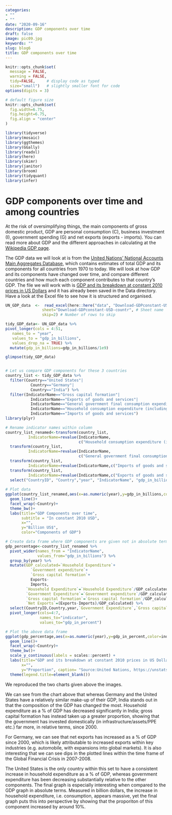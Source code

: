 ```yaml
---
categories:
- ""
- ""
date: "2020-09-16"
description: GDP components over time
draft: false
image: pic09.jpg
keywords: ""
slug: blog6
title: GDP components over time
---
```


```r
knitr::opts_chunk$set(
  message = FALSE, 
  warning = FALSE, 
  tidy=FALSE,     # display code as typed
  size="small")   # slightly smaller font for code
options(digits = 3)

# default figure size
knitr::opts_chunk$set(
  fig.width=6.75, 
  fig.height=6.75,
  fig.align = "center"
)
```

```r
library(tidyverse)
library(mosaic)
library(ggthemes)
library(GGally)
library(readxl)
library(here)
library(skimr)
library(janitor)
library(broom)
library(tidyquant)
library(infer)
```

# GDP components over time and among countries

At the risk of oversimplifying things, the main components of gross domestic product, GDP are personal consumption (C), business investment (I), government spending (G) and net exports (exports - imports). You can read more about GDP and the different approaches in calculating at the [Wikipedia GDP page](https://en.wikipedia.org/wiki/Gross_domestic_product).

The GDP data we will look at is from the [United Nations' National Accounts Main Aggregates Database](https://unstats.un.org/unsd/snaama/Downloads), which contains estimates of total GDP and its components for all countries from 1970 to today. We will look at how GDP and its components have changed over time, and compare different countries and how much each component contributes to that country's GDP. The file we will work with is [GDP and its breakdown at constant 2010 prices in US Dollars](http://unstats.un.org/unsd/amaapi/api/file/6) and it has already been saved in the Data directory. Have a look at the Excel file to see how it is structured and organised.


```r

UN_GDP_data  <-  read_excel(here::here("data", "Download-GDPconstant-USD-countries.xls"), # Excel filename
                sheet="Download-GDPconstant-USD-countr", # Sheet name
                skip=2) # Number of rows to skip

```


```r

tidy_GDP_data<- UN_GDP_data %>% 
pivot_longer(cols = 4:51,
   names_to = "year",
   values_to = "gdp_in_billions",
   values_drop_na = TRUE) %>% 
  mutate(gdp_in_billions=gdp_in_billions/1e9) 

glimpse(tidy_GDP_data)


# Let us compare GDP components for these 3 countries
country_list <- tidy_GDP_data %>% 
  filter(Country=="United States"|
           Country=="Germany"|
           Country=="India") %>% 
  filter(IndicatorName=="Gross capital formation"|
           IndicatorName=="Exports of goods and services"|
           IndicatorName=="General government final consumption expenditure"|
           IndicatorName=="Household consumption expenditure (including Non-profit institutions serving households)"|
           IndicatorName=="Imports of goods and services")
library(plyr)

# Rename indicator names within column
country_list_renamed<-transform(country_list,
          IndicatorName=revalue(IndicatorName,
                                c("Household consumption expenditure (including Non-profit institutions serving households)"="Household Expenditure"))) %>%
  transform(country_list,
          IndicatorName=revalue(IndicatorName,
                                c("General government final consumption expenditure"="Government expenditure"))) %>%
  transform(country_list,
          IndicatorName=revalue(IndicatorName,c("Imports of goods and services"="Imports"))) %>%
  transform(country_list,
          IndicatorName=revalue(IndicatorName,c("Exports of goods and services"="Exports"))) %>%
  select("CountryID", "Country","year", "IndicatorName", "gdp_in_billions")
  
# Plot data
ggplot(country_list_renamed,aes(x=as.numeric(year),y=gdp_in_billions,color=IndicatorName))+
  geom_line()+ 
  facet_wrap(~Country)+
  theme_bw()+
  labs(title="GDP Components over time", 
       subtitle = "In constant 2010 USD",
       x="",
       y="Billion US$",
       color="Components of GDP")

# Create data frame where GDP components are given not in absolute terms but as % of GDP
gdp_percentage<-country_list_renamed %>% 
  pivot_wider(names_from = "IndicatorName",
              values_from="gdp_in_billions") %>%  
  group_by(year) %>% 
  mutate(GDP_calculated=`Household Expenditure`+
           `Government expenditure`+
           `Gross capital formation`+
           Exports-
           Imports,
         `Household Expenditure`=`Household Expenditure`/GDP_calculated,
         `Government Expenditure`=`Government expenditure`/GDP_calculated,
         `Gross capital formation`=`Gross capital formation`/GDP_calculated,
         `Net Exports`=(Exports-Imports)/GDP_calculated) %>% 
  select(CountryID,Country,year,`Government Expenditure`,`Gross capital formation`,`Household Expenditure`,`Net Exports`) %>% 
  pivot_longer(cols=4:7,
               names_to="indicator",
               values_to="gdp_in_percent") 

# Plot the above data frame
ggplot(gdp_percentage,aes(x=as.numeric(year),y=gdp_in_percent,color=indicator))+
  geom_line()+ 
  facet_wrap(~Country)+
  theme_bw()+
  scale_y_continuous(labels = scales::percent) +
  labs(title="GDP and its breakdown at constant 2010 prices in US Dollars", 
       x="",
       y="Proportion", caption= "Source:United Nations, https://unstats.un.org/unsd/snaama/Downloads")+
  theme(legend.title=element_blank())
```

We reproduced the two charts given above the images. 

We can see from the chart above that whereas Germany and the United States have a relatively similar make-up of their GDP, India stands out in that the composition of the GDP has changed the most. Household expenditure as a % of GDP has decreased significantly in India; gross capital formation has instead taken up a greater proportion, showing that the government has invested domestically (in infrastructure/assets/PPE etc.) far more, in relative terms, since 2000.

For Germany, we can see that net exports has increased as a % of GDP since 2000, which is likely attributable to increased exports within key industries (e.g. automobile, with expansions into global markets). It is also interesting that we can see dips in the plotted lines within the time frame of the Global Financial Crisis in 2007-2008.

The United States is the only country within this set to have a consistent increase in household expenditure as a % of GDP, whereas government expenditure has been decreasing substantially relative to the other components. The final graph is especially interesting when compared to the GDP graph in absolute terms. Measured in billion dollars, the increase in household expenditure, i.e. consumption, appears massive, yet the final graph puts this into perspective by showing that the proporiton of this component increased by around 10%.
